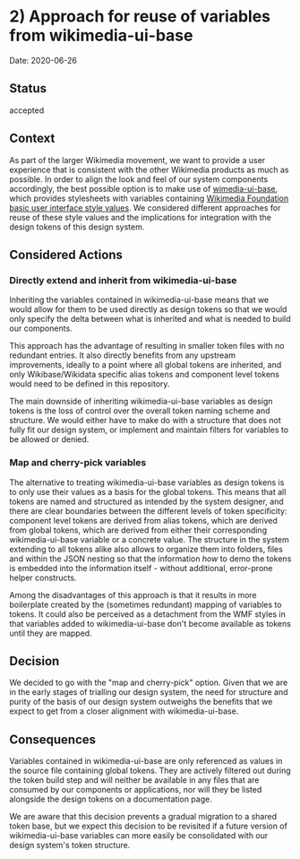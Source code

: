 
<Meta title="Documentation|dev/ADRs/2) Approach for reuse of variables from wikimedia-ui-base" />

# 2) Approach for reuse of variables from wikimedia-ui-base

Date: 2020-06-26

## Status

accepted

## Context

As part of the larger Wikimedia movement, we want to provide a user experience that is consistent with the other Wikimedia products as much as possible. In order to align the look and feel of our system components accordingly, the best possible option is to make use of [wimedia-ui-base](https://github.com/wikimedia/wikimedia-ui-base), which provides stylesheets with variables containing [Wikimedia Foundation basic user interface style values](https://design.wikimedia.org/style-guide/). We considered different approaches for reuse of these style values and the implications for integration with the design tokens of this design system. 

## Considered Actions

### Directly extend and inherit from wikimedia-ui-base

Inheriting the variables contained in wikimedia-ui-base means that we would allow for them to be used directly as design tokens so that we would only specify the delta between what is inherited and what is needed to build our components.

This approach has the advantage of resulting in smaller token files with no redundant entries. It also directly benefits from any upstream improvements, ideally to a point where all global tokens are inherited, and only Wikibase/Wikidata specific alias tokens and component level tokens would need to be defined in this repository.

The main downside of inheriting wikimedia-ui-base variables as design tokens is the loss of control over the overall token naming scheme and structure. We would either have to make do with a structure that does not fully fit our design system, or implement and maintain filters for variables to be allowed or denied.
 
### Map and cherry-pick variables

The alternative to treating wikimedia-ui-base variables as design tokens is to only use their values as a basis for the global tokens. This means that all tokens are named and structured as intended by the system designer, and there are clear boundaries between the different levels of token specificity: component level tokens are derived from alias tokens, which are derived from global tokens, which are derived from either their corresponding wikimedia-ui-base variable or a concrete value. The structure in the system extending to all tokens alike also allows to organize them into folders, files and within the JSON nesting so that the information _how_ to demo the tokens is embedded into the information itself - without additional, error-prone helper constructs.

Among the disadvantages of this approach is that it results in more boilerplate created by the (sometimes redundant) mapping of variables to tokens. It could also be perceived as a detachment from the WMF styles in that variables added to wikimedia-ui-base don't become available as tokens until they are mapped.

## Decision

We decided to go with the "map and cherry-pick" option. Given that we are in the early stages of trialling our design system, the need for structure and purity of the basis of our design system outweighs the benefits that we expect to get from a closer alignment with wikimedia-ui-base.

## Consequences

Variables contained in wikimedia-ui-base are only referenced as values in the source file containing global tokens. They are actively filtered out during the token build step and will neither be available in any files that are consumed by our components or applications, nor will they be listed alongside the design tokens on a documentation page.

We are aware that this decision prevents a gradual migration to a shared token base, but we expect this decision to be revisited if a future version of wikimedia-ui-base variables can more easily be consolidated with our design system's token structure.
